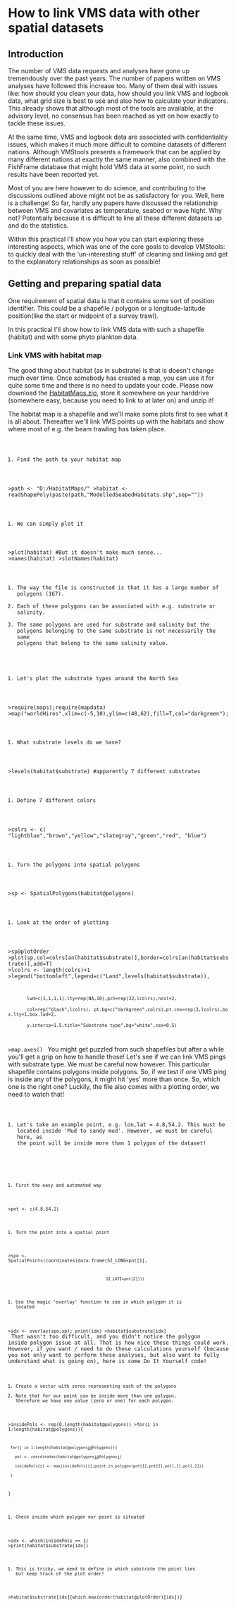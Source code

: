 = How to link VMS data with other spatial datasets =

== Introduction ==
The number of VMS data requests and analyses have gone up tremendously over the past years. The number of papers written on VMS analyses have followed this increase too. Many of them deal with issues like: how should you clean your data, how should you link VMS and logbook data, what grid size is best to use and also how to calculate your indicators. This already shows that although most of the tools are available, at the advisory level, no consensus has been reached as yet on how exactly to tackle these issues.

At the same time, VMS and logbook data are associated with confidentiality issues, which makes it much more difficult to combine datasets of different nations. Although VMStools presents a framework that can be applied by many different nations at exactly the same manner, also combined with the FishFrame database that might hold VMS data at some point, no such results have been reported yet. 

Most of you are here however to do science, and contributing to the discussions outlined above might not be as satisfactory for you. Well, here is a challenge! So far, hardly any papers have discussed the relationship between VMS and covariates as temperature, seabed or wave hight. Why not? Potentially because it is difficult to line all these different datasets up and do the statistics. 

Within this practical I'll show you how you can start exploring these interesting aspects, which was one of the core goals to develop VMStools: to quickly deal with the 'un-interesting stuff' of cleaning and linking and get to the explanatory relationships as soon as possible!

== Getting and preparing spatial data ==
One requirement of spatial data is that it contains some sort of position identifier. This could be a shapefile / polygon or a longitude-latitude position(like the start or midpoint of a survey trawl). 

In this practical I'll show how to link VMS data with such a shapefile (habitat) and with some phyto plankton data.

=== Link VMS with habitat map ===
The good thing about habitat (as in substrate) is that is doesn't change much over time. Once somebody has created a map, you can use it for quite some time and there is no need to update your code. Please now download the [http://code.google.com/p/vmstools/downloads/list HabitatMaps.zip], store it somewhere on your harddrive (somewhere easy, because you need to link to at later on) and unzip it!

The habitat map is a shapefile and we'll make some plots first to see what it is all about. Thereafter we'll link VMS points up with the habitats and show where most of e.g. the beam trawling has taken place.

<code>
#Find the path to your habitat map 
>path <- "D:/HabitatMaps/"
>habitat <- readShapePoly(paste(path,"ModelledSeabedHabitats.shp",sep=""))

#We can simply plot it
>plot(habitat) #But it doesn't make much sense...
>names(habitat)
>slotNames(habitat)
#The way the file is constructed is that it has a large number of polygons (167). 
#Each of these polygons can be associated with e.g. substrate or salinity. 
#The same polygons are used for substrate and salinity but the polygons belonging to the same substrate is not necessarily the same polygons that belong to the same salinity value. 

#Let's plot the substrate types around the North Sea
>require(maps);require(mapdata)
>map("worldHires",xlim=c(-5,10),ylim=c(48,62),fill=T,col="darkgreen"); 
#What substrate levels do we have?
>levels(habitat$substrate) #apparently 7 different substrates
#Define 7 different colors
>colrs <- c(
"lightblue","brown","yellow","slategray","green","red",
"blue")
#Turn the polygons into spatial polygons
>sp <- SpatialPolygons(habitat@polygons)
#Look at the order of plotting
>sp@plotOrder
>plot(sp,col=colrs[an(habitat$substrate)],border=colrs[an(habitat$substrate)],add=T)
>lcolrs <- length(colrs)+1
>legend("bottomleft",legend=c("Land",levels(habitat$substrate)),
        lwd=c(1,1,1,1),lty=rep(NA,10),pch=rep(22,lcolrs),ncol=2,
        col=rep("black",lcolrs), pt.bg=c("darkgreen",colrs),pt.cex=rep(3,lcolrs),box.lty=1,box.lwd=2,
        y.intersp=1.5,title="Substrate type",bg="white",cex=0.5)
>map.axes()
</code>
You might get puzzled from such shapefiles but after a while you'll get a grip on how to handle those! Let's see if we can link VMS pings with substrate type. We must be careful now however. This particular shapefile contains polygons inside polygons. So, if we test if one VMS ping is inside any of the polygons, it might hit 'yes' more than once. So, which one is the right one? Luckily, the file also comes with a plotting order, we need to watch that!
<code>
#Let's take an example point, e.g. lon,lat = 4.8,54.2. This must be located inside 'Mud to sandy mud'. However, we must be careful here, as the point will be inside more than 1 polygon of the dataset!
<code>
#First the easy and automated way
>pnt <- c(4.8,54.2)
#Turn the point into a spatial point
>spo <- SpatialPoints(coordinates(data.frame(SI_LONG=pnt[1],
                                            SI_LATI=pnt[2])))
#Use the magic 'overlay' function to see in which polygon it is located
>idx <- overlay(spo,sp); print(idx)
>habitat$substrate[idx]
</code>
That wasn't too difficult, and you didn't notice the polygon inside polygon issue at all. That is how nice these things could work. However, if you want / need to do these calculations yourself (because you not only want to perform these analyses, but also want to fully understand what is going on), here is some Do It Yourself code!
<code>
#Create a vector with zeros representing each of the polygons
# Note that for our point can be inside more than one polygon, therefore we have one value (zero or one) for each polygon.
>insidePols <- rep(0,length(habitat@polygons))
>for(i in 1:length(habitat@polygons)){
  for(j in 1:length(habitat@polygons[[i]]@Polygons)){
    pol <- coordinates(habitat@polygons[[i]]@Polygons[[j]])
    insidePols[i] <- max(insidePols[i],point.in.polygon(pnt[1],pnt[2],pol[,1],pol[,2]))
  }
}
#Check inside which polygon our point is situated
>idx <- which(insidePols == 1)
>print(habitat$substrate[idx])
#This is tricky, we need to define in which substrate the point lies but keep track of the plot order!
>habitat$substrate[idx][which.max(order(habitat@plotOrder)[idx])]